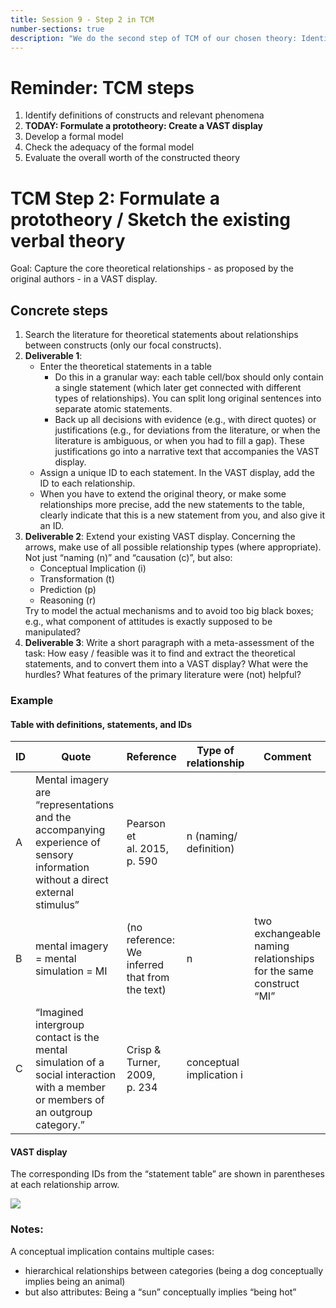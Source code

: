 ---
title: Session 9 - Step 2 in TCM
number-sections: true
description: "We do the second step of TCM of our chosen theory: Identify relevant phenomena"
---

# Reminder: TCM steps

1. Identify definitions of constructs and relevant phenomena
2. **TODAY: Formulate a prototheory: Create a VAST display**
3. Develop a formal model
4. Check the adequacy of the formal model
5. Evaluate the overall worth of the constructed theory


# TCM Step 2: Formulate a prototheory / Sketch the existing verbal theory

Goal: Capture the core theoretical relationships - as proposed by the original authors - in a VAST display.

## Concrete steps

1. Search the literature for theoretical statements about relationships between constructs (only our focal constructs). 
2. **Deliverable 1**: 
   - Enter the theoretical statements in a table
     - Do this in a granular way: each table cell/box should only contain a single statement (which later get connected with different types of relationships). You can split long original sentences into separate atomic statements.
     - Back up all decisions with evidence (e.g., with direct quotes) or justifications (e.g., for deviations from the literature, or when the literature is ambiguous, or when you had to fill a gap). These justifications go into a narrative text that accompanies the VAST display.
   - Assign a unique ID to each statement. In the VAST display, add the ID to each relationship.
   - When you have to extend the original theory, or make some relationships more precise, add the new statements to the table, clearly indicate that this is a new statement from you, and also give it an ID.
3. **Deliverable 2**: Extend your existing VAST display. Concerning the arrows, make use of all possible relationship types (where appropriate). Not just "naming (n)" and "causation (c)", but also:  
    - Conceptual Implication (i)
    - Transformation (t)
    - Prediction (p)
    - Reasoning (r)
 
   Try to model the actual mechanisms and to avoid too big black boxes; e.g., what component of attitudes is exactly supposed to be manipulated?
4. **Deliverable 3**: Write a short paragraph with a meta-assessment of the task: How easy / feasible was it to find and extract the theoretical statements, and to convert them into a VAST display? What were the hurdles? What features of the primary literature were (not) helpful?

### Example

#### Table with definitions, statements, and IDs

::: {.smaller}
| ID  | Quote                                                                                                                            | Reference                                      | Type of relationship     | Comment                                                           |
| --- | -------------------------------------------------------------------------------------------------------------------------------- | ---------------------------------------------- | ------------------------ | ----------------------------------------------------------------- |
| A   | Mental imagery are "representations and the accompanying experience of sensory information without a direct external stimulus"   | Pearson et al. 2015, p. 590                    | n (naming/ definition)   |                                                                   |
| B   | mental imagery = mental simulation = MI                                                                                          | (no reference: We inferred that from the text) | n                        | two exchangeable naming relationships for the same construct “MI” |
| C   | “Imagined intergroup contact is the mental simulation of a social interaction with a member or members of an outgroup category.” | Crisp & Turner, 2009, p. 234                   | conceptual implication i |                                                                   |
:::

#### VAST display

The corresponding IDs from the "statement table" are shown in parentheses at each relationship arrow.

![](img/VAST_example.png)

### Notes:

A conceptual implication contains multiple cases: 

- hierarchical relationships between categories (being a dog conceptually implies being an animal)
- but also attributes: Being a "sun" conceptually implies "being hot"